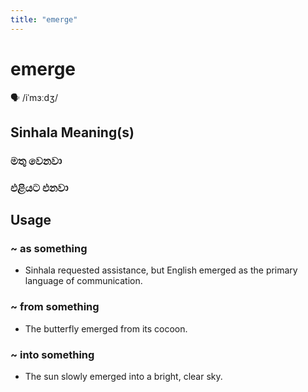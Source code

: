 ```yaml
---
title: "emerge"
---
```


# emerge

🗣️ /iˈmɜːdʒ/

## Sinhala Meaning(s)

### මතු වෙනවා
### එළියට එනවා

## Usage

### ~ as something

- Sinhala requested assistance, but English emerged as the primary language of communication.


### ~ from something

- The butterfly emerged from its cocoon.


### ~ into something

- The sun slowly emerged into a bright, clear sky.

